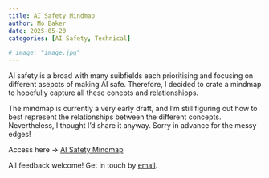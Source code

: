 ```yaml
---
title: AI Safety Mindmap
author: Mo Baker
date: 2025-05-20
categories: [AI Safety, Technical]

# image: "image.jpg"
---
```


AI safety is a broad with many suibfields each prioritising and focusing on different asepcts of making AI safe. Therefore, I decided to crate a mindmap to hopefully capture all these conepts and relationshiops.

The mindmap is currently a very early draft, and I'm still figuring out how to best represent the relationships between the different concepts. Nevertheless, I thought I'd share it anyway. Sorry in advance for the messy edges!

Access here -> [AI Safety Mindmap](https://xmind.ai/share/GxpaxUQJ)

All feedback welcome! Get in touch by [email](mailto:muyabb@gmail.com).